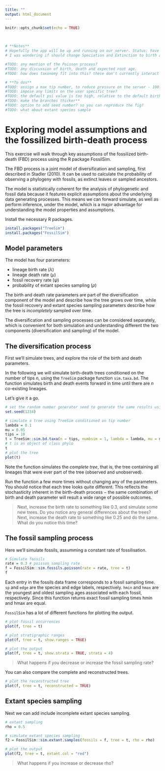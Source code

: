 ```yaml
---
title: ""
output: html_document
---
```


```r
knitr::opts_chunk$set(echo = TRUE)
```

\

```r
# **Notes**
# Hopefully the app will be up and running on our server. Status: have made enquires.
# I was wondering if should change Speciation and Extinction to birth and death rate, since as you point out, these parameters are not strictly equivalent.

#TODO: any mention of the Poisson process?
#TODO: any discussion of birth, death and expected root age.
#TODO: how does taxonomy fit into this? these don't currently interact

# **To dos**
#TODO: assign a max tip number, to reduce pressure on the server - 100?**
#TODO: impose any limits on the user specific tree?
#TODO: the default psi value is too high, relative to the default birth and death rates**
#TODO: make the branches thicker**
#TODO: option to add seed number? so you can reproduce the fig?
#TODO: what about extant species sample

```

# Exploring model assumptions and the fossilized birth-death process

This exercise will walk through key assumptions of the fossilized birth-death (FBD) process using the R package FossilSim.

The FBD process is a joint model of diversification and sampling, first described in Stadler (2010). It can be used to calculate the probability of observing a phylogeny with fossils, as extinct leaves or sampled ancestors. 

The model is statistically coherent for the analysis of phylogenetic and fossil data because it features explicit assumptions about the underlying data generating processes. This means we can forward simulate, as well as perform inference, under the model, which is a major advantage for understanding the model properties and assumptions.

Install the necessary R packages.

```r
install.packages("TreeSim")
install.packages("FossilSim")
```

## Model parameters

The model has four parameters:

 * lineage birth rate ($\lambda$)
 * lineage death rate ($\mu$)
 * fossil recovery rate ($\psi$)
 * probability of extant species sampling ($\rho$)
 
The birth and death rate parameters are part of the diversification component of the model and describe how the tree grows over time, while the fossil recovery and extant species sampling parameters describe how the tree is *incompletely* sampled over time. 

The diversification and sampling processes can be considered separately, which is convenient for both  simulation and understanding different the two components (diversification and sampling) of the model.

## The diversification process

First we'll simulate trees, and explore the role of the birth and death parameters.

In the following we will simulate birth-death trees conditioned on the number of tips $n$, using the `TreeSim` package function `sim.taxa.bd`. The function simulates birth and death events forward in time until there are $n$ co-existing lineages. 

Let's give it a go. 

```r
# set the random number generator seed to generate the same results using the same code
set.seed(1234)

# simulate a tree using TreeSim conditioned on tip number
lambda = 0.1
mu = 0.05
tips = 10
t = TreeSim::sim.bd.taxa(n = tips, numbsim = 1, lambda = lambda, mu = mu)[[1]]
# t is an object of class phylo
t
# plot the tree
plot(t)
```

Note the function simulates the *complete tree*, that is, the tree containing all lineages that were ever part of the tree (observed and unobserved).

Run the function a few more times without changing any of the parameters. You should notice that each tree looks quite different. This reflects the stochasticity inherent in the birth-death process $-$ the same combination of birth and death parameter will result a wide range of possible outcomes.

> Next, increase the birth rate to something like 0.3, and simulate some new trees. Do you notice any general differences about the trees? Next, increase the death rate to something like 0.25 and do the same. What do you notice this time?

## The fossil sampling process

Here we'll simulate fossils, assumming a constant rate of fossilisation.

```r
# Simulate fossils
rate = 0.3 # poisson sampling rate
f = FossilSim::sim.fossils.poisson(rate = rate, tree = t)
f
```

Each entry in the fossils data frame corresponds to a fossil sampling time. `sp` and `edge` are the species and edge labels, respectively.
`hmin` and `hmax` are the youngest and oldest sampling ages associated with each fossil, respectively. Since this function returns exact fossil sampling times hmin and hmax are equal.

`FossilSim` has a lot of different functions for plotting the output. 

```r
# plot fossil occurrences
plot(f, tree = t)

# plot stratigraphic ranges
plot(f, tree = t, show.ranges = TRUE)

# plot the output
plot(f, tree = t, show.strata = TRUE, strata = 4)
```

> What happens if you decrease or increase the fossil sampling rate?

You can also compare the complete and reconstructed trees.

```r
# plot the reconstructed tree
plot(f, tree = t, reconstructed = TRUE)
```

## Extant species sampling

Next we can add include incomplete extant species sampling. 

```r

# extant sampling
rho = 0.5

# simulate extant species sampling
f2 = FossilSim::sim.extant.samples(fossils = f, tree = t, rho = rho)

# plot the output
plot(f2, tree = t, extant.col = "red")
```

> What happens if you increase or decrease rho?

